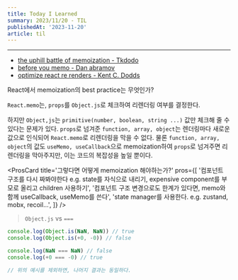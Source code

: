 ```yaml
---
title: Today I Learned
summary: 2023/11/20 - TIL
publishedAt: '2023-11-20'
article: til
---
```


---

- [the uphill battle of memoization - Tkdodo](https://tkdodo.eu/blog/the-uphill-battle-of-memoization)
- [before you memo - Dan abramov](https://overreacted.io/before-you-memo/)
- [optimize react re renders - Kent C. Dodds](https://kentcdodds.com/blog/optimize-react-re-renders)

React에서 memoization의 best practice는 무엇인가?

<Callout emoji='✔️'>`React.memo`는, `props`를 `Object.js`로 체크하여 리렌더링 여부를 결정한다.</Callout>

하지만 `Object,js`는 `primitive(number, boolean, string ...)` 값만 체크해 줄 수 있다는 문제가 있다. `props`로 넘겨준 `function, array, object`는 렌더링마다 새로운 값으로 인식되어 `React.memo`로 리렌더링을 막을 수 없다. 물론 `function, array, object`의 값도 `useMemo, useCallback`으로 memoization하여 `props`로 넘겨주면 리렌더링을 막아주지만, 이는 코드의 복잡성을 높일 뿐이다.

<ProsCard
  title='그렇다면 어떻게 memoization 해야하는가?'
  pros={[
    '컴포넌트 구조를 다시 짜봐야한다 e.g. state를 자식으로 내리기, expensive component를 부모로 올리고  children 사용하기',
    '컴포넌트 구조 변경으로도 한계가 있다면, memo와 함께 useCallback, useMemo를 쓴다',
    'state manager를 사용한다. e.g. zustand, mobx, recoil...',
  ]}
/>

> `Object.js` vs `===`

```js title="javascript"
console.log(Object.is(NaN, NaN)) // true
console.log(Object.is(+0, -0)) // false

console.log(NaN === NaN) // false
console.log(+0 === -0) // true

// 위의 예시를 제외하면, 나머지 결과는 동일하다.
```
